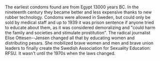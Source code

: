 The earliest condoms found are from Egypt 13000 years BC. In the nineteenth century they became better and less expensive thanks to new rubber technology. Condoms were allowed in Sweden, but could only be sold by medical staff and up to 1939 it was prison sentence if anyone tried to educate about them, as it was considered demoralizing and "could harm the family and societies and stimulate prostitution". The radical journalist Elise Ottesen--Jensen changed all that by educating women and distributing pesars. She mobilized brave women and men and brave union leaders to finally create the Swedish Association for Sexuality Education: RFSU. It wasn't until the 1970s when the laws changed.